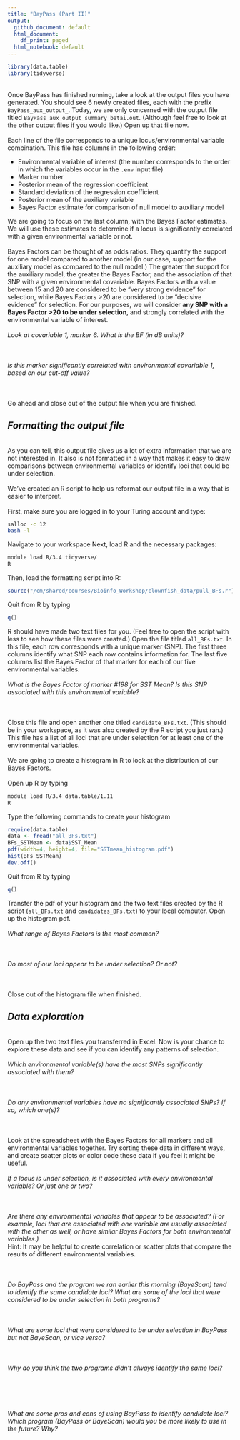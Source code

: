 ```yaml
---
title: "BayPass (Part II)"
output:
  github_document: default
  html_document:
    df_print: paged
  html_notebook: default
---
```

```r
library(data.table)
library(tidyverse)

```
\
Once BayPass has finished running, take a look at the output files you have generated. You should see 6 newly created files, each with the prefix `BayPass_aux_output_`. Today, we are only concerned with the output file titled `BayPass_aux_output_summary_betai.out`. (Although feel free to look at the other output files if you would like.) Open up that file now.
\
\
Each line of the file corresponds to a unique locus/environmental variable combination. This file has columns in the following order:

* Environmental variable of interest (the number corresponds to the order in which the variables occur in the `.env` input file)
* Marker number
* Posterior mean of the regression coefficient
* Standard deviation of the regression coefficient
* Posterior mean of the auxiliary variable
* Bayes Factor estimate for comparison of null model to auxiliary model

We are going to focus on the last column, with the Bayes Factor estimates. We will use these estimates to determine if a locus is significantly correlated with a given environmental variable or not.
\
\
Bayes Factors can be thought of as odds ratios. They quantify the support for one model compared to another model (in our case, support for the auxiliary model as compared to the null model.) The greater the support for the auxiliary model, the greater the Bayes Factor, and the association of that SNP with a given environmental covariable. Bayes Factors with a value between 15 and 20 are considered to be "very strong evidence" for selection, while Bayes Factors >20 are considered to be "decisive evidence" for selection. For our purposes, we will consider **any SNP with a Bayes Factor >20 to be under selection**, and strongly correlated with the environmental variable of interest.
\
\
*Look at covariable 1, marker 6. What is the BF (in dB units)?*
\
\
\
\
*Is this marker significantly correlated with environmental covariable 1, based on our cut-off value?*
\
\
\
\
Go ahead and close out of the output file when you are finished.

## *__Formatting the output file__*

\
As you can tell, this output file gives us a lot of extra information that we are not interested in. It also is not formatted in a way that makes it easy to draw comparisons between environmental variables or identify loci that could be under selection.
\
\
We've created an R script to help us reformat our output file in a way that is easier to interpret.
\
\
First, make sure you are logged in to your Turing account and type:
```bash
salloc -c 12
bash -l
```
Navigate to your workspace Next, load R and the necessary packages:
```bash
module load R/3.4 tidyverse/
R
```
Then, load the formatting script into R:
```r
source("/cm/shared/courses/Bioinfo_Workshop/clownfish_data/pull_BFs.r")
```
Quit from R by typing
```r
q()
```
R should have made two text files for you. (Feel free to open the script with less to see how these files were created.) Open the file titled `all_BFs.txt`. In this file, each row corresponds with a unique marker (SNP). The first three columns identify what SNP each row contains information for. The last five columns list the Bayes Factor of that marker for each of our five environmental variables.
\
\
*What is the Bayes Factor of marker #198 for SST Mean? Is this SNP associated with this environmental variable?*
\
\
\
\
Close this file and open another one titled `candidate_BFs.txt`. (This should be in your workspace, as it was also created by the R script you just ran.) This file has a list of all loci that are under selection for at least one of the environmental variables.
\
\
We are going to create a histogram in R to look at the distribution of our Bayes Factors.
\
\
Open up R by typing
```bash
module load R/3.4 data.table/1.11
R
```
Type the following commands to create your histogram
```r
require(data.table)
data <- fread("all_BFs.txt")
BFs_SSTMean <- data$SST_Mean
pdf(width=4, height=4, file="SSTmean_histogram.pdf")
hist(BFs_SSTMean)
dev.off()
```
Quit from R by typing
```r
q()
```
Transfer the pdf of your histogram and the two text files created by the R script (`all_BFs.txt` and `candidates_BFs.txt`) to your local computer. Open up the histogram pdf.
\
\
*What range of Bayes Factors is the most common?*
\
\
\
\
*Do most of our loci appear to be under selection? Or not?*
\
\
\
\
Close out of the histogram file when finished.

## *__Data exploration__*

\
Open up the two text files you transferred in Excel. Now is your chance to explore these data and see if you can identify any patterns of selection.
\
\
*Which environmental variable(s) have the most SNPs significantly associated with them?*
\
\
\
\
*Do any environmental variables have no significantly associated SNPs? If so, which one(s)?*
\
\
\
\
Look at the spreadsheet with the Bayes Factors for all markers and all environmental variables together. Try sorting these data in different ways, and create scatter plots or color code these data if you feel it might be useful.
\
\
*If a locus is under selection, is it associated with every environmental variable? Or just one or two?*
\
\
\
\
*Are there any environmental variables that appear to be associated? (For example, loci that are associated with one variable are usually associated with the other as well, or have similar Bayes Factors for both environmental variables.)*
\
Hint: It may be helpful to create correlation or scatter plots that compare the results of different environmental variables.
\
\
\
\
*Do BayPass and the program we ran earlier this morning (BayeScan) tend to identify the same candidate loci? What are some of the loci that were considered to be under selection in both programs?*
\
\
\
\
*What are some loci that were considered to be under selection in BayPass but not BayeScan, or vice versa?*
\
\
\
\
*Why do you think the two programs didn't always identify the same loci?*
\
\
\
\
\
\
*What are some pros and cons of using BayPass to identify candidate loci? Which program (BayPass or BayeScan) would you be more likely to use in the future? Why?*